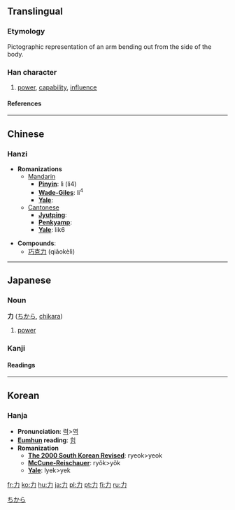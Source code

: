 {{see|力}}

==Translingual==
===Etymology===
Pictographic representation of an arm bending out from the side of the body.
===Han character===
{{Han char|rad=力|as=00|sn=2|four=4002<sub>7</sub>|canj=大尸 (KS)}}
# [[power]], [[capability]], [[influence]]


====References====
{{Han ref|kx=0146.050|dkj=02288|dj=0327.310|hdz=10364.040|uh=529B|ud=21147|bh=A44F|bd=42063}}
----

==Chinese==
===Hanzi===


* '''Romanizations'''
** [[Mandarin]]
*** '''[[Pinyin]]''': lì (li4)
*** '''[[Wade-Giles]]''': li<sup>4</sup>
*** '''[[Yale]]''': 
**[[Cantonese]]
***'''[[Jyutping]]''':
***'''[[Penkyamp]]''': 
***'''[[Yale]]''': lik6

* '''Compounds''':
**[[巧克力]] (qiǎokèlì)
----
==Japanese==


===Noun===
[[Category:Japanese nouns|ちから]]
'''力''' ([[ちから]], [[chikara]])

# [[power]]

===Kanji===
{{ja-kanji|grade=1|rs=力00}}
====Readings====
{{ja-readings|on=[[りょく]] (ryoku), [[りき]] (riki)|kun=[[ちから]] (chikara), [[つとめる]] (tsutomeru), [[りきむ]] (rikimu)
|nadzuke= いさお／いさむ／お／か／ちか／ちから／つとむ／よし}}
----

==Korean==
===Hanja===

* '''Pronunciation''': [[력]]>[[역]]
* '''[[Eumhun]] reading''': [[힘]]
* '''Romanization'''
** '''[[The 2000 South Korean Revised Romanization|The 2000 South Korean Revised]]''': ryeok>yeok
** '''[[McCune-Reischauer]]''': ryŏk>yŏk
** '''[[Yale]]''': lyek>yek

[[fr:力]]
[[ko:力]]
[[hu:力]]
[[ja:力]]
[[pl:力]]
[[pt:力]]
[[fi:力]]
[[ru:力]]